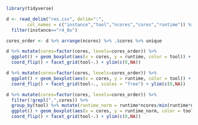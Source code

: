```r

library(tidyverse)

d <- read_delim("res.csv", delim=":", 
        col_names = c("instance","tool","ncores","cores","runtime")) %>% 
  filter(instance=="r4_8x")

cores_order <- d %>% arrange(ncores) %>% .$cores %>% unique

```

```r

d %>% mutate(cores=factor(cores, levels=cores_order)) %>% 
  ggplot() + geom_boxplot(aes(x = cores, y = runtime, color = tool)) +
  coord_flip() + facet_grid(tool~.) + ylim(c(0,NA))

```

```r

d %>% mutate(cores=factor(cores, levels=cores_order)) %>% 
  ggplot() + geom_boxplot(aes(x = cores, y = runtime, color = tool)) +
  coord_flip() + facet_grid(tool~., scales = "free") + ylim(c(0,NA))

```

```r

d %>% mutate(cores=factor(cores, levels=cores_order)) %>% 
  filter(!grepl(",",cores)) %>% 
  group_by(tool) %>% mutate(runtime_norm = runtime*ncores/min(runtime*ncores)) %>% 
  ggplot() + geom_boxplot(aes(x = cores, y = runtime_norm, color = tool)) +
  coord_flip() + facet_grid(tool~.) + ylim(c(0,NA))

```

